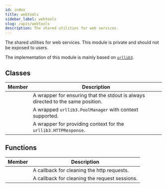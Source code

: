 ```yaml
---
id: index
title: webtools
sidebar_label: webtools
slug: /apis/webtools
description: The shared utilities for web services.
---
```



<APITopBar type="module" isPrivate={true} source="webtools" />

The shared utilities for web services. This module is private and should not be
exposed to users.

The implementation of this module is mainly based on
[`urllib3`<IconExternalLink/>][link-urllib3].

## Classes

|                                           Member                                           | <center>Description</center>                                                    |
| :----------------------------------------------------------------------------------------: | :------------------------------------------------------------------------------ |
|   [<IconObjType type="class" hasText={true} text="StdoutWrapper"/>](./StdoutWrapper.mdx)   | A wrapper for ensuring that the stdout is always directed to the same position. |
| [<IconObjType type="class" hasText={true} text="SafePoolManager"/>](./SafePoolManager.mdx) | A wrapped `urllib3.PoolManager` with context supported.                         |
|     [<IconObjType type="class" hasText={true} text="SafeRequest"/>](./SafeRequest.mdx)     | A wrapper for providing context for the `urllib3.HTTPResponse`.                 |

## Functions

|                                                Member                                                 | <center>Description</center>                  |
| :---------------------------------------------------------------------------------------------------: | :-------------------------------------------- |
|    [<IconObjType type="func" hasText={true} text="clean_http_manager"/>](./clean_http_manager.mdx)    | A callback for cleaning the http requests.    |
| [<IconObjType type="func" hasText={true} text="close_request_session"/>](./close_request_session.mdx) | A callback for cleaning the request sessions. |

[link-urllib3]: https://urllib3.readthedocs.io/en/latest/index.html
